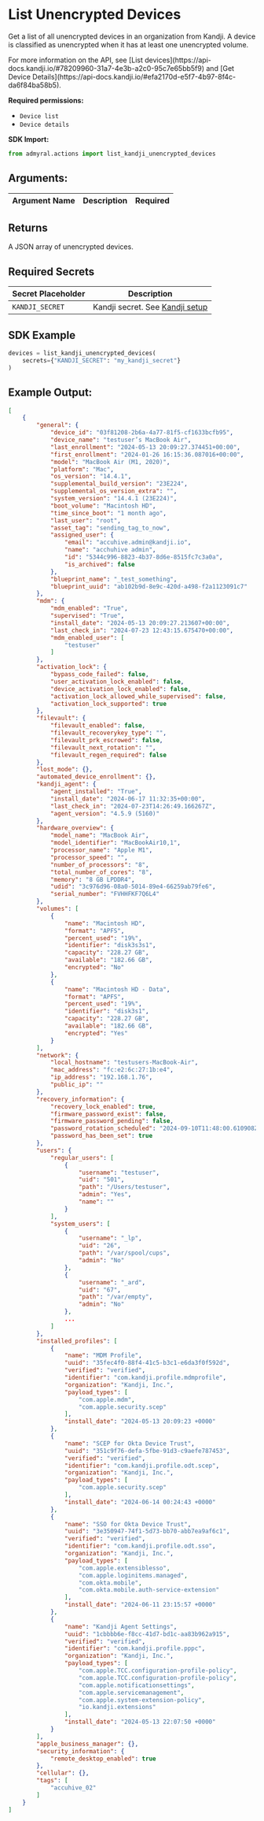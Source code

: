 
# List Unencrypted Devices

Get a list of all unencrypted devices in an organization from Kandji. A device is classified as unencrypted when it has at least one unencrypted volume.

<Callout type="info">
	For more information on the API, see [List
	devices](https://api-docs.kandji.io/#78209960-31a7-4e3b-a2c0-95c7e65bb5f9)
	and [Get Device
	Details](https://api-docs.kandji.io/#efa2170d-e5f7-4b97-8f4c-da6f84ba58b5).
</Callout>

**Required permissions:**

-   `Device list`
-   `Device details`

**SDK Import:**

```python
from admyral.actions import list_kandji_unencrypted_devices
```

## Arguments:

| Argument Name | Description | Required |
| ------------- | ----------- | :------: |

## Returns

A JSON array of unencrypted devices.

## Required Secrets

| Secret Placeholder | Description                                                    |
| ------------------ | -------------------------------------------------------------- |
| `KANDJI_SECRET`    | Kandji secret. See [Kandji setup](/integrations/kandji/kandji) |

## SDK Example

```python
devices = list_kandji_unencrypted_devices(
	secrets={"KANDJI_SECRET": "my_kandji_secret"}
)
```

## Example Output:

```json
[
    {
        "general": {
            "device_id": "03f81208-2b6a-4a77-81f5-cf1633bcfb95",
            "device_name": "testuser’s MacBook Air",
            "last_enrollment": "2024-05-13 20:09:27.374451+00:00",
            "first_enrollment": "2024-01-26 16:15:36.087016+00:00",
            "model": "MacBook Air (M1, 2020)",
            "platform": "Mac",
            "os_version": "14.4.1",
            "supplemental_build_version": "23E224",
            "supplemental_os_version_extra": "",
            "system_version": "14.4.1 (23E224)",
            "boot_volume": "Macintosh HD",
            "time_since_boot": "1 month ago",
            "last_user": "root",
            "asset_tag": "sending_tag_to_now",
            "assigned_user": {
                "email": "accuhive.admin@kandji.io",
                "name": "acchuhive admin",
                "id": "5344c996-8823-4b37-8d6e-8515fc7c3a0a",
                "is_archived": false
            },
            "blueprint_name": "_test_something",
            "blueprint_uuid": "ab102b9d-8e9c-420d-a498-f2a1123091c7"
        },
        "mdm": {
            "mdm_enabled": "True",
            "supervised": "True",
            "install_date": "2024-05-13 20:09:27.213607+00:00",
            "last_check_in": "2024-07-23 12:43:15.675470+00:00",
            "mdm_enabled_user": [
                "testuser"
            ]
        },
        "activation_lock": {
            "bypass_code_failed": false,
            "user_activation_lock_enabled": false,
            "device_activation_lock_enabled": false,
            "activation_lock_allowed_while_supervised": false,
            "activation_lock_supported": true
        },
        "filevault": {
            "filevault_enabled": false,
            "filevault_recoverykey_type": "",
            "filevault_prk_escrowed": false,
            "filevault_next_rotation": "",
            "filevault_regen_required": false
        },
        "lost_mode": {},
        "automated_device_enrollment": {},
        "kandji_agent": {
            "agent_installed": "True",
            "install_date": "2024-06-17 11:32:35+00:00",
            "last_check_in": "2024-07-23T14:26:49.166267Z",
            "agent_version": "4.5.9 (5160)"
        },
        "hardware_overview": {
            "model_name": "MacBook Air",
            "model_identifier": "MacBookAir10,1",
            "processor_name": "Apple M1",
            "processor_speed": "",
            "number_of_processors": "8",
            "total_number_of_cores": "8",
            "memory": "8 GB LPDDR4",
            "udid": "3c976d96-08a0-5014-89e4-66259ab79fe6",
            "serial_number": "FVHHFKF7Q6L4"
        },
        "volumes": [
            {
                "name": "Macintosh HD",
                "format": "APFS",
                "percent_used": "19%",
                "identifier": "disk3s3s1",
                "capacity": "228.27 GB",
                "available": "182.66 GB",
                "encrypted": "No"
            },
            {
                "name": "Macintosh HD - Data",
                "format": "APFS",
                "percent_used": "19%",
                "identifier": "disk3s1",
                "capacity": "228.27 GB",
                "available": "182.66 GB",
                "encrypted": "Yes"
            }
        ],
        "network": {
            "local_hostname": "testusers-MacBook-Air",
            "mac_address": "fc:e2:6c:27:1b:e4",
            "ip_address": "192.168.1.76",
            "public_ip": ""
        },
        "recovery_information": {
            "recovery_lock_enabled": true,
            "firmware_password_exist": false,
            "firmware_password_pending": false,
            "password_rotation_scheduled": "2024-09-10T11:48:00.610908Z",
            "password_has_been_set": true
        },
        "users": {
            "regular_users": [
                {
                    "username": "testuser",
                    "uid": "501",
                    "path": "/Users/testuser",
                    "admin": "Yes",
                    "name": ""
                }
            ],
            "system_users": [
                {
                    "username": "_lp",
                    "uid": "26",
                    "path": "/var/spool/cups",
                    "admin": "No"
                },
                {
                    "username": "_ard",
                    "uid": "67",
                    "path": "/var/empty",
                    "admin": "No"
                },
                ...
            ]
        },
        "installed_profiles": [
            {
                "name": "MDM Profile",
                "uuid": "35fec4f0-88f4-41c5-b3c1-e6da3f0f592d",
                "verified": "verified",
                "identifier": "com.kandji.profile.mdmprofile",
                "organization": "Kandji, Inc.",
                "payload_types": [
                    "com.apple.mdm",
                    "com.apple.security.scep"
                ],
                "install_date": "2024-05-13 20:09:23 +0000"
            },
            {
                "name": "SCEP for Okta Device Trust",
                "uuid": "351c9f76-defa-5fbe-91d3-c9aefe787453",
                "verified": "verified",
                "identifier": "com.kandji.profile.odt.scep",
                "organization": "Kandji, Inc.",
                "payload_types": [
                    "com.apple.security.scep"
                ],
                "install_date": "2024-06-14 00:24:43 +0000"
            },
            {
                "name": "SSO for Okta Device Trust",
                "uuid": "3e350947-74f1-5d73-bb70-abb7ea9af6c1",
                "verified": "verified",
                "identifier": "com.kandji.profile.odt.sso",
                "organization": "Kandji, Inc.",
                "payload_types": [
                    "com.apple.extensiblesso",
                    "com.apple.loginitems.managed",
                    "com.okta.mobile",
                    "com.okta.mobile.auth-service-extension"
                ],
                "install_date": "2024-06-11 23:15:57 +0000"
            },
            {
                "name": "Kandji Agent Settings",
                "uuid": "1cbbbb6e-f8cc-41d7-bd1c-aa83b962a915",
                "verified": "verified",
                "identifier": "com.kandji.profile.pppc",
                "organization": "Kandji, Inc.",
                "payload_types": [
                    "com.apple.TCC.configuration-profile-policy",
                    "com.apple.TCC.configuration-profile-policy",
                    "com.apple.notificationsettings",
                    "com.apple.servicemanagement",
                    "com.apple.system-extension-policy",
                    "io.kandji.extensions"
                ],
                "install_date": "2024-05-13 22:07:50 +0000"
            }
        ],
        "apple_business_manager": {},
        "security_information": {
            "remote_desktop_enabled": true
        },
        "cellular": {},
        "tags": [
            "accuhive_02"
        ]
    }
]
```
